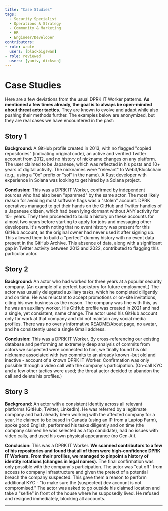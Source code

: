 ```yaml
---
title: "Case Studies"
tags:
  - Security Specialist
  - Operations & Strategy
  - Community & Marketing
  - HR
  - Engineer/Developer
contributors:
- role: wrote
  users: [blackbigswan]
- role: reviewed
  users: [yaniv, dickson]
---
```


<TagProvider>
<TagFilter />

# Case Studies

<TagList tags={frontmatter.tags} />
<AttributionList contributors={frontmatter.contributors} />

Here are a few deviations from the usual DPRK IT Worker patterns. **As mentioned a few times already, the goal is to
always be open-minded about threat actor tactics.** They are known to evolve and adapt while also pushing their methods
further. The examples below are anonymized, but they are real cases we have encountered in the past:

## Story 1

**Background:** A GitHub profile created in 2013, with no flagged "copied repositories" (indicating original code), an
active and verified Twitter account from 2012, and no history of nickname changes on any platform. The user claimed to
be Japanese, which was reflected in his posts and 10+ years of digital activity. The nicknames were "relevant" to
Web3/Blockchain (e.g., using a "0x" prefix or "sol" in the name). A Rust developer with experience in Solana was looking
to get hired by a Solana project.

**Conclusion:** This was a DPRK IT Worker, confirmed by independent sources who had also been "spammed" by the same
actor. The most likely reason for avoiding most software flags was a "stolen" account. DPRK operatives managed to get
their hands on the GitHub and Twitter handles of a Japanese citizen, which had been lying dormant without ANY activity
for 10+ years. They then proceeded to build a history on these accounts for almost two years before starting to apply
for jobs and messaging other developers. It's worth noting that no event history was present for this GitHub account, as
the original owner had never used it after signing up. This allowed them to build a "perfect" dummy history with no
event data present in the GitHub Archive. This absence of data, along with a significant gap in Twitter activity between
2013 and 2022, contributed to flagging this particular actor.

## Story 2

**Background:** An actor who had worked for three years at a popular security company. (An example of a perfect
backstory for future employment.) The actor was usually delegated auxiliary tasks, which he completed diligently and on
time. He was reluctant to accept promotions or on-site invitations, citing his own business as the reason. The company
was fine with this, as he was an auxiliary worker. His GitHub profile was created in 2021 and had a single, yet
consistent, name change. The actor used his GitHub account only for work at that company and did not maintain any social
media profiles. There was no overly informative README/About page, no avatar, and he consistently used a single Gmail
address.

**Conclusion:** This was a DPRK IT Worker. By cross-referencing our existing database and performing an extremely deep
analysis of commits from actors we suspected were connected to him, we finally found his old nickname associated with
two commits to an already known -but old and inactive - account of a known DPRK IT Worker. Confirmation was only
possible through a video call with the company's participation. (On-call KYC and a few other tactics were used; the
threat actor decided to abandon the call and delete his profiles.)

## Story 3

**Background:** An actor with a consistent identity across all relevant platforms (GitHub, Twitter, LinkedIn). He was
referred by a legitimate company and had already been working with the affected company for a year. He claimed to be
based in Canada (using an IP from a Laptop Farm), spoke good English, performed his tasks diligently and on time (the
company claimed he was selected as a top candidate), had no issues with video calls, and used his own physical
appearance (no Gen-AI).

**Conclusion:** This was a DPRK IT Worker. **We scanned contributors to a few of his repositories and found that all of
them were high-confidence DPRK IT Workers. From their profiles, we managed to pinpoint a history of identity rotations
(changes in legal names).** The final confirmation was only possible with the company's participation. The actor was
"cut off" from access to company infrastructure and given the pretext of a potential breach the company suspected. This
gave them a reason to perform additional KYC - "to make sure the (suspected) dev account is not compromised." The actor
was asked to go outside his claimed location and take a "selfie" in front of the house where he supposedly lived. He
refused and resigned immediately, blocking all accounts.

---

</TagProvider>
<ContributeFooter />
